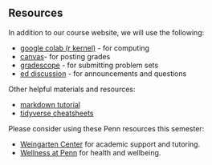 ## Resources

In addition to our course website, we will use the following:

* [google colab (r kernel)](https://colab.research.google.com/#create=true&language=r) - for computing
* [canvas](https://canvas.upenn.edu/courses/1809306)- for posting grades
* [gradescope](https://www.gradescope.com/courses/814032) - for submitting problem sets
* [ed discussion](https://edstem.org/us/courses/61540/discussion/) - for announcements and questions

Other helpful materials and resources: 

* [markdown tutorial](https://www.markdowntutorial.com/)
* [tidyverse cheatsheets]()

Please consider using these Penn resources this semester:

- [Weingarten Center](https://weingartencenter.universitylife.upenn.edu/academic-support/) for academic support and tutoring. 
- [Wellness at Penn](https://wellness.upenn.edu/) for health and wellbeing.

